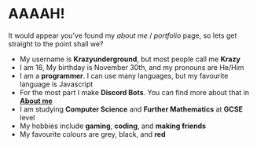 
# **AAAAH!**
It would appear you've found my *about me* / *portfolio* page, so lets get straight to the point shall we?

* My username is **Krazyunderground**, but most people call me **Krazy**
* I am 16, My birthday is November 30th, and my pronouns are He/Him
* I am a **programmer**. I can use many languages, but my favourite language is Javascript
* For the most part I make **Discord Bots**. You can find more about that in <A href='/about'><strong>About me</strong></A>
* I am studying **Computer Science** and **Further Mathematics** at **GCSE** level
* My hobbies include **gaming**, **coding**, and **making friends**
* My favourite colours are grey, black, and **red**
